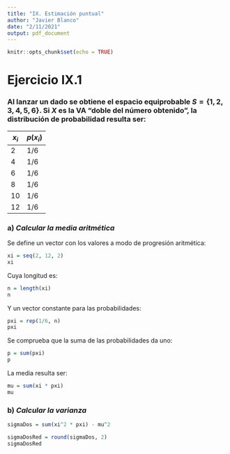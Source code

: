 ```yaml
---
title: "IX. Estimación puntual"
author: "Javier Blanco"
date: "2/11/2021"
output: pdf_document
---
```


```r
knitr::opts_chunk$set(echo = TRUE)
```

# Ejercicio IX.1

### Al lanzar un dado se obtiene el espacio equiprobable $S=\{1,2,3,4,5,6\}$. Si $X$ es la VA “doble del número obtenido”, la distribución de probabilidad resulta ser:

$x_{i}$ | $p(x_{i})$ 
------- | ---------- 
2       | 1/6     
4       | 1/6   
6       | 1/6   
8       | 1/6      
10      | 1/6 
12      | 1/6 

### a) *Calcular la media aritmética*

Se define un vector con los valores a modo de progresión aritmética:

```r
xi = seq(2, 12, 2)
xi
```

Cuya longitud es:

```r
n = length(xi)
n
```

Y un vector constante para las probabilidades:

```r
pxi = rep(1/6, n)
pxi
```

Se comprueba que la suma de las probabilidades da uno:

```r
p = sum(pxi)
p
```

La media resulta ser:

```r
mu = sum(xi * pxi)
mu
```


### b) *Calcular la varianza*

```r
sigmaDos = sum(xi^2 * pxi) - mu^2

sigmaDosRed = round(sigmaDos, 2)
sigmaDosRed
```
